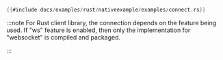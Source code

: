 ```rust title="Native Connection"
{{#include docs/examples/rust/nativeexample/examples/connect.rs}}
```

:::note
For Rust client library, the connection depends on the feature being used. If "ws" feature is enabled, then only the implementation for "websocket" is compiled and packaged.

:::
